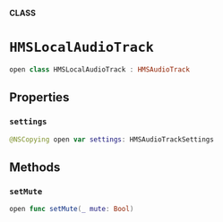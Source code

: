 **CLASS**

# `HMSLocalAudioTrack`

```swift
open class HMSLocalAudioTrack : HMSAudioTrack
```


## Properties
### `settings`

```swift
@NSCopying open var settings: HMSAudioTrackSettings
```

## Methods
### `setMute`

```swift
open func setMute(_ mute: Bool)
```
